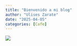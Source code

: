 ---
title: "Bienvenido a mi blog"
author: "Ulises Zarate"
date: "2025-04-05"
categories: [Cafe]
---


![](cafe1.jpg)

